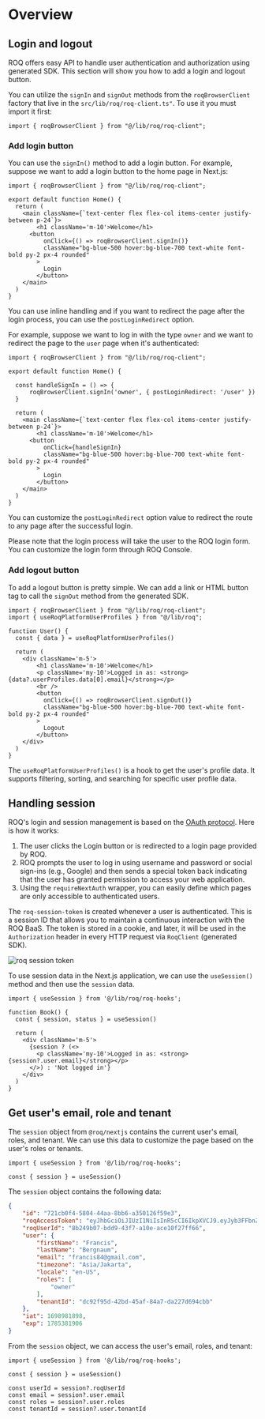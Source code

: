 # Overview


## Login and logout

ROQ offers easy API to handle user authentication and authorization using generated SDK. This section will show you how to add a login and logout button.

You can utilize the `signIn` and `signOut` methods from the `roqBrowserClient` factory that live in the `src/lib/roq/roq-client.ts"`. To use it you must import it first:

```tsx
import { roqBrowserClient } from "@/lib/roq/roq-client";
```

### Add login button

You can use the `signIn()` method to add a login button. For example, suppose we want to add a login button to the home page in Next.js:

```tsx filename="page.tsx"
import { roqBrowserClient } from "@/lib/roq/roq-client";

export default function Home() {
  return (
    <main className={`text-center flex flex-col items-center justify-between p-24`}>
        <h1 className='m-10'>Welcome</h1>
      <button 
          onClick={() => roqBrowserClient.signIn()}
          className="bg-blue-500 hover:bg-blue-700 text-white font-bold py-2 px-4 rounded"
        >
          Login
        </button>
    </main>
  )
}
```
You can use inline handling and if you want to redirect the page after the login process, you can use the `postLoginRedirect` option. 

For example, suppose we want to log in with the type `owner` and we want to redirect the page to the `user` page when it's authenticated:

```tsx filename="page.tsx"
import { roqBrowserClient } from "@/lib/roq/roq-client";

export default function Home() {

  const handleSignIn = () => {
      roqBrowserClient.signIn('owner', { postLoginRedirect: '/user' })
  }

  return (
    <main className={`text-center flex flex-col items-center justify-between p-24`}>
        <h1 className='m-10'>Welcome</h1>
      <button 
          onClick={handleSignIn}
          className="bg-blue-500 hover:bg-blue-700 text-white font-bold py-2 px-4 rounded"
        >
          Login
        </button>
    </main>
  )
}
```

You can customize the `postLoginRedirect` option value to redirect the route to any page after the successful login.

<Callout type="info">
Please note that the login process will take the user to the ROQ login form. You can customize the login form through ROQ Console.
</Callout>


### Add logout button

To add a logout button is pretty simple. We can add a link or HTML button tag to call the `signOut` method from the generated SDK.

```tsx filename="user/page.tsx" 
import { roqBrowserClient } from "@/lib/roq/roq-client";
import { useRoqPlatformUserProfiles } from "@/lib/roq";

function User() {
  const { data } = useRoqPlatformUserProfiles()

  return (
    <div className='m-5'>
        <h1 className='m-10'>Welcome</h1>
        <p className='my-10'>Logged in as: <strong>{data?.userProfiles.data[0].email}</strong></p>
        <br />
        <button
          onClick={() => roqBrowserClient.signOut()}
          className="bg-blue-500 hover:bg-blue-700 text-white font-bold py-2 px-4 rounded"
        >
          Logout
        </button>
    </div>
  )
}

```

The `useRoqPlatformUserProfiles()` is a hook to get the user's profile data. It supports filtering, sorting, and searching for specific user profile data.

## Handling session 

ROQ's login and session management is based on the [OAuth protocol](https://oauth.net/2/). Here is how it works:

1. The user clicks the Login button or is redirected to a login page provided by ROQ.
2. ROQ prompts the user to log in using username and password or social sign-ins (e.g., Google) and then sends a special token back indicating that the user has granted permission to access your web application.
3. Using the `requireNextAuth` wrapper, you can easily define which pages are only accessible to authenticated users.

The `roq-session-token` is created whenever a user is authenticated. This is a session ID that allows you to maintain a continuous interaction with the ROQ BaaS. The token is stored in a cookie, and later, it will be used in the `Authorization` header in every HTTP request via `RoqClient` (generated SDK).

![roq session token](/screenshots/roq-session-token.png)

To use session data in the Next.js application, we can use the `useSession()` method and then use the `session` data.

```tsx
import { useSession } from '@/lib/roq/roq-hooks';

function Book() {
  const { session, status } = useSession()

  return (
    <div className='m-5'>
      {session ? (<>
        <p className='my-10'>Logged in as: <strong>{session?.user.email}</strong></p>
      </>) : 'Not logged in'}
    </div>
  )
}
```


## Get user's email, role and tenant

The `session` object from `@roq/nextjs` contains the current user's email, roles, and tenant. We can use this data to customize the page based on the user's roles or tenants.

```tsx
import { useSession } from '@/lib/roq/roq-hooks';

const { session } = useSession()
```

The `session` object contains the following data:

```json
{
    "id": "721cb0f4-5804-44aa-8bb6-a350126f59e3",
    "roqAccessToken": "eyJhbGciOiJIUzI1NiIsInR5cCI6IkpXVCJ9.eyJyb3FFbnZpcm9ubWVudElkIjoiZTM0MDg3MzMtMGFjMi00NTk2LTgyNjQtMGE3ZGEyNDgxODAxIiwicm9xVXNlcklkIjoiOGIyNDliMDctYmRkOS00M2Y3LWExMGUtYWNlMTBmMjdmZjY2Iiwicm9sZXMiOlsib3duZXIiXSwibm90aWZpY2F0aW9uVG9rZW4iOi",
    "roqUserId": "8b249b07-bdd9-43f7-a10e-ace10f27ff66",
    "user": {
        "firstName": "Francis",
        "lastName": "Bergnaum",
        "email": "francis84@gmail.com",
        "timezone": "Asia/Jakarta",
        "locale": "en-US",
        "roles": [
            "owner"
        ],
        "tenantId": "dc92f95d-42bd-45af-84a7-da227d694cbb"
    },
    "iat": 1698981898,
    "exp": 1785381906
}
```

From the `session` object, we can access the user's email, roles, and tenant:

```tsx
import { useSession } from '@/lib/roq/roq-hooks';

const { session } = useSession()

const userId = session?.roqUserId
const email = session?.user.email
const roles = session?.user.roles
const tenantId = session?.user.tenantId
```

